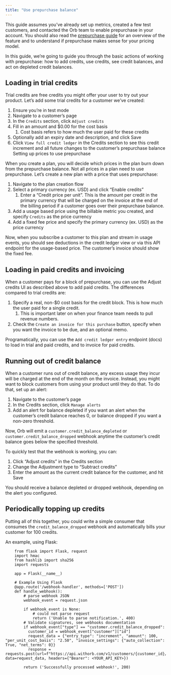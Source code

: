 ```yaml
---
title: "Use prepurchase balance"
---
```


This guide assumes you’ve already set up metrics, created a few test customers, and contacted the Orb team to enable prepurchase in your account. You should also read the [prepurchase guide](/guides/product-catalog/prepurchase) for an overview of the feature and to understand if prepurchase makes sense for your pricing model.

In this guide, we’re going to guide you through the basic actions of working with prepurchase: how to add credits, use credits, see credit balances, and act on depleted credit balances.

## Loading in trial credits[](#loading-in-trial-credits "Direct link to heading")

Trial credits are free credits you might offer your user to try out your product. Let’s add some trial credits for a customer we’ve created:

1. Ensure you’re in test mode
2. Navigate to a customer’s page
3. In the `Credits` section, click `Adjust credits`
4. Fill in an amount and $0.00 for the cost basis  
   1. Cost basis refers to how much the user paid for these credits
5. Optionally add an expiry date and description, and click Save
6. Click `View full credit ledger` in the Credits section to see this credit increment and all future changes to the customer’s prepurchase balance Setting up prices to use prepurchase

When you create a plan, you will decide which prices in the plan burn down from the prepurchase balance. Not all prices in a plan need to use prepurchase. Let’s create a new plan with a price that uses prepurchase:

1. Navigate to the plan creation flow
2. Select a primary currency (ex. USD) and click “Enable credits”  
   1. Enter a “Credit price per unit”. This is the amount per credit in the primary currency that will be charged on the invoice at the end of the billing period if a customer goes over their prepurchase balance.
3. Add a usage based price using the billable metric you created, and specify `Credits` as the price currency
4. Add a fixed fee price and specify the primary currency (ex. USD) as the price currency

Now, when you subscribe a customer to this plan and stream in usage events, you should see deductions in the credit ledger view or via this API endpoint for the usage-based price. The customer’s invoice should show the fixed fee.

## Loading in paid credits and invoicing[](#loading-in-paid-credits-and-invoicing "Direct link to heading")

When a customer pays for a block of prepurchase, you can use the Adjust credits UI as described above to add paid credits. The differences compared to trial credits are:

1. Specify a real, non-$0 cost basis for the credit block. This is how much the user paid for a single credit.  
   1. This is important later on when your finance team needs to pull revenue numbers.
2. Check the `Create an invoice for this purchase` button, specify when you want the invoice to be due, and an optional memo.

Programatically, you can use the `Add credit ledger entry` endpoint (docs) to load in trial and paid credits, and to invoice for paid credits.

## Running out of credit balance[](#running-out-of-credit-balance "Direct link to heading")

When a customer runs out of credit balance, any excess usage they incur will be charged at the end of the month on the invoice. Instead, you might want to block customers from using your product until they do that. To do that, set up an alert:

1. Navigate to the customer’s page
2. In the Credits section, click `Manage alerts`
3. Add an alert for balance depleted if you want an alert when the customer’s credit balance reaches 0, or balance dropped if you want a non-zero threshold.

Now, Orb will emit a `customer.credit_balance_depleted` or `customer.credit_balance_dropped` webhook anytime the customer’s credit balance goes below the specified threshold.

To quickly test that the webhook is working, you can:

1. Click “Adjust credits” in the Credits section
2. Change the Adjustment type to “Subtract credits”
3. Enter the amount as the current credit balance for the customer, and hit Save

You should receive a balance depleted or dropped webhook, depending on the alert you configured.

## Periodically topping up credits[](#periodically-topping-up-credits "Direct link to heading")

Putting all of this together, you could write a simple consumer that consumes the `credit_balance_dropped` webhook and automatically bills your customer for 100 credits.

An example, using Flask:

```
    from flask import Flask, request
    import hmac
    from hashlib import sha256
    import requests

    app = Flask(__name__)

    # Example Using Flask
    @app.route('/webhook-handler', methods=['POST'])
    def handle_webhook():
        # parse webhook JSON
        webhook_event = request.json

        if webhook_event is None:
            # could not parse request
            return ('Unable to parse notification.', 400)
        # Validate signatures, see webhooks documentation
        if webhook_event["type"] == "customer.credit_balance_dropped":
          customer_id = webhook_event["customer"]["id"]
          request_data = {"entry_type": "increment", "amount": 100, "per_unit_cost_basis": "2.50", "invoice_settings": {"auto_collection": True, "net_terms": 0}}
          response = requests.post(url=f"https://api.withorb.com/v1/customers/{customer_id}/credits/ledger_entry", data=request_data, headers={"Bearer": <YOUR_API_KEY>})

        return ('Successfully processed webhook!', 200)

```